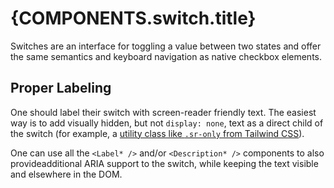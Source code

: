 

# {COMPONENTS.switch.title}

Switches are an interface for toggling a value between two states and offer the same semantics and
keyboard navigation as native checkbox elements.

<RunningShowcase source={ProcessedBasicExample} class={COMPONENTS.switch.color}>
  <SwitchBasicExample />
</RunningShowcase>

## Proper Labeling

One should label their switch with screen-reader friendly text. The easiest way is to add visually
hidden, but not `display: none`, text as a direct child of the switch (for example, a [utility class
like `.sr-only` from Tailwind CSS][tailwind_sr_only]).

<CodeSampleShowcase source={ProcessedWithDirectLabelExample} />

One can use all the `<Label* />` and/or `<Description* />` components to also provideadditional ARIA
support to the switch, while keeping the text visible and elsewhere in the DOM.

<CodeSampleShowcase source={ProcessedWithCustomLabelExample} />

[tailwind_sr_only]: https://tailwindcss.com/docs/screen-readers
